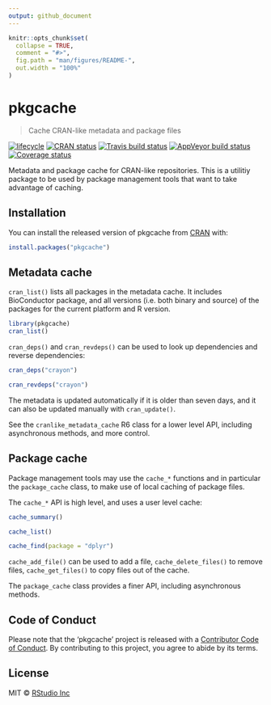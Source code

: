 ```yaml
---
output: github_document
---
```


<!-- README.md is generated from README.Rmd. Please edit that file -->

```r
knitr::opts_chunk$set(
  collapse = TRUE,
  comment = "#>",
  fig.path = "man/figures/README-",
  out.width = "100%"
)
```
# pkgcache

> Cache CRAN-like metadata and package files

[![lifecycle](https://img.shields.io/badge/lifecycle-experimental-orange.svg)](https://www.tidyverse.org/lifecycle/#experimental)
[![CRAN status](https://www.r-pkg.org/badges/version/pkgcache)](https://cran.r-project.org/package=pkgcache)
[![Travis build status](https://travis-ci.org/r-lib/pkgcache.svg?branch=master)](https://travis-ci.org/r-lib/pkgcache)
[![AppVeyor build status](https://ci.appveyor.com/api/projects/status/github/r-lib/pkgcache?branch=master&svg=true)](https://ci.appveyor.com/project/r-lib/pkgcache)
[![Coverage status](https://codecov.io/gh/r-lib/pkgcache/branch/master/graph/badge.svg)](https://codecov.io/github/r-lib/pkgcache?branch=master)

Metadata and package cache for CRAN-like repositories. This is a utilitiy
package to be used by package management tools that want to take advantage
of caching.

## Installation

You can install the released version of pkgcache from
[CRAN](https://CRAN.R-project.org) with:

``` r
install.packages("pkgcache")
```

## Metadata cache

`cran_list()` lists all packages in the metadata cache. It includes
BioConductor package, and all versions (i.e. both binary and source)
of the packages for the current platform and R version.

```r
library(pkgcache)
cran_list()
```

`cran_deps()` and `cran_revdeps()` can be used to look up dependencies
and reverse dependencies:

```r
cran_deps("crayon")
```

```r
cran_revdeps("crayon")
```

The metadata is updated automatically if it is older than seven days,
and it can also be updated manually with `cran_update()`.

See the `cranlike_metadata_cache` R6 class for a lower level API, including
asynchronous methods, and more control.

## Package cache

Package management tools may use the `cache_*` functions and in particular
the `package_cache` class, to make use of local caching of package files.

The `cache_*` API is high level, and uses a user level cache:

```r
cache_summary()
```

```r
cache_list()
```

```r
cache_find(package = "dplyr")
```

`cache_add_file()` can be used to add a file, `cache_delete_files()` to
remove files, `cache_get_files()` to copy files out of the cache.

The `package_cache` class provides a finer API, including asynchronous
methods.

## Code of Conduct

Please note that the 'pkgcache' project is released with a
[Contributor Code of Conduct](.github/CODE_OF_CONDUCT.md). By contributing
to this project, you agree to abide by its terms.

## License

MIT © [RStudio Inc](https://rstudio.com)
